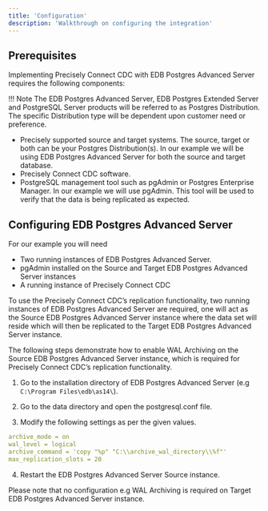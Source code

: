 ```yaml
---
title: 'Configuration'
description: 'Walkthrough on configuring the integration'
---
```


## Prerequisites
Implementing Precisely Connect CDC with EDB Postgres Advanced Server requires the following components:

!!! Note
	The EDB Postgres Advanced Server, EDB Postgres Extended Server and PostgreSQL Server products will be referred to as Postgres Distribution. The       	specific Distribution type will be dependent upon customer need or preference.


- Precisely supported source and target systems. The source, target or both can be your Postgres Distribution(s). In our example we will be using EDB   Postgres Advanced Server for both the source and target database.
- Precisely Connect CDC software.
- PostgreSQL management tool such as pgAdmin or Postgres Enterprise Manager. In our example we will use pgAdmin. This tool will be used to verify that the data is being replicated as expected.

## Configuring EDB Postgres Advanced Server

For our example you will need

- Two running instances of EDB Postgres Advanced Server.
- pgAdmin installed on the Source and Target EDB Postgres Advanced Server instances
- A running instance of Precisely Connect CDC


To use the Precisely Connect CDC’s replication functionality, two running instances of EDB Postgres Advanced Server are required, one will act as the Source EDB Postgres Advanced Server instance where the data set will reside which will then be replicated to the Target EDB Postgres Advanced Server instance.

The following steps demonstrate how to enable WAL Archiving on the Source EDB Postgres Advanced Server instance, which is required for Precisely Connect CDC’s replication functionality.

1. Go to the installation directory of EDB Postgres Advanced Server (e.g `C:\Program Files\edb\as14\`).

2. Go to the data directory and open the postgresql.conf file.

3. Modify the following settings as per the given values.

```yaml
archive_mode = on
wal_level = logical
archive_command = 'copy "%p" "C:\\archive_wal_directory\\%f"'    
max_replication_slots = 20

```

4. Restart the EDB Postgres Advanced Server Source instance.

Please note that no configuration e.g WAL Archiving is required on Target EDB Postgres Advanced Server instance.
